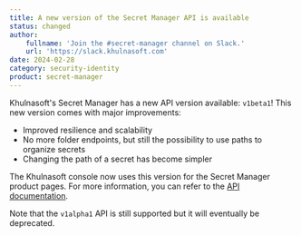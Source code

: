 ```yaml
---
title: A new version of the Secret Manager API is available
status: changed
author:
    fullname: 'Join the #secret-manager channel on Slack.'
    url: 'https://slack.khulnasoft.com'
date: 2024-02-28
category: security-identity
product: secret-manager
---
```


Khulnasoft's Secret Manager has a new API version available: `v1beta1`!
This new version comes with major improvements:
- Improved resilience and scalability
- No more folder endpoints, but still the possibility to use paths to organize secrets
- Changing the path of a secret has become simpler

The Khulnasoft console now uses this version for the Secret Manager product pages. For more information, you can refer to the [API documentation](https://www.khulnasoft.com/en/developers/api/secret-manager).

Note that the `v1alpha1` API is still supported but it will eventually be deprecated.


